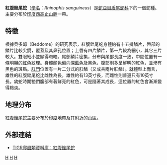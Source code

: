 {{Speciesbox
| taxon = Rhinophis sanguineus
| image = Rhinophis microlepis.jpg
| binomial_authority = Beddome，1863
}}

'''紅腹銼尾蛇'''（[[學名|學名]]：''Rhinophis sanguineus''）是[[蛇亞目|蛇亞目]][[盾尾蛇科|盾尾蛇科]]下的一個蛇種。主要分布於[[印度|印度]][[西高止山脈|西高止山脈]]一帶。

==特徵==
根據貝多姆（Beddome）的研究表示，紅腹銼尾蛇身體約有十五排鱗片，唇部的鱗片比較尖銳，覆蓋及其鼻孔位置；上唇有四片鱗片，第一片較為細小，其它三片較大。雙眼細小並顯得晦暗。尾部鱗片密集，分布與尾部長度一致，中間位置有一條明顯的[[紅色|紅色]]紋理。身體顏色偏向深[[藍色|藍色]]及[[黑色|黑色]]，腹部則多呈鮮明的紅色，並滲有黑色的斑點。[[肛門|肛門]]位置有一片二分式的肛鱗（又或共兩片肛鱗）。就體型上而言，雄性的紅腹銼尾蛇比雌性為長，雄性約有13英寸長，而雌性則普遍只有10英寸長。幼蛇時期牠們腹部有著鮮亮的紅色，可是隨著其成長，這位置的紅色會漸漸變得黯淡。

==地理分布==
紅腹銼尾蛇主要分布於[[印度|印度]]地帶及其附近的山區。

==外部連結==
*{{en}}[http://reptile-database.reptarium.cz/species.php?genus=Rhinophis&species=sanguineus TIGR爬蟲類資料庫：紅腹銼尾蛇]

{{taxonbar}}
[[Category:_1863年描述的动物|H]]
[[Category:锉尾蛇属|H]]
[[Category:盾尾蛇科|H]]